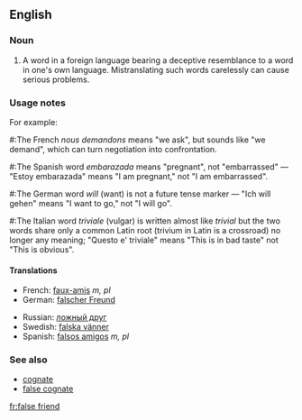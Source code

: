 ==English==
{{wikipedia}}
===Noun===
{{en-noun|sg=[[false]] [[friend]]}}

# {{idiom}} A word in a foreign language bearing a deceptive resemblance to a word in one's own language. Mistranslating such words carelessly can cause serious problems. 

===Usage notes===
For example:
#:The French ''nous demandons'' means "we ask", but sounds like "we demand", which can turn negotiation into confrontation.
#:The Spanish word ''embarazada'' means "pregnant", not "embarrassed" &mdash; "Estoy embarazada" means "I am pregnant," not "I am embarrassed".
#:The German word ''will'' (want) is not a future tense marker &mdash; "Ich will gehen" means "I want to go," not "I will go".
#:The Italian word ''triviale'' (vulgar) is written almost like ''trivial'' but the two words share only a common Latin root (trivium in Latin is a crossroad) no longer any meaning; "Questo e' triviale" means "This is in bad taste" not "This is obvious".

====Translations====
{{top}}
*French: [[faux-amis]] ''m, pl''
*German: [[falscher Freund]] {{m}}
{{mid}}
*Russian: [[ложный друг]] {{m}}
*Swedish: [[falska vänner]]
*Spanish: [[falsos amigos]] ''m, pl''
{{bottom}}

===See also===
*[[cognate]]
*[[false cognate]]

[[fr:false friend]]